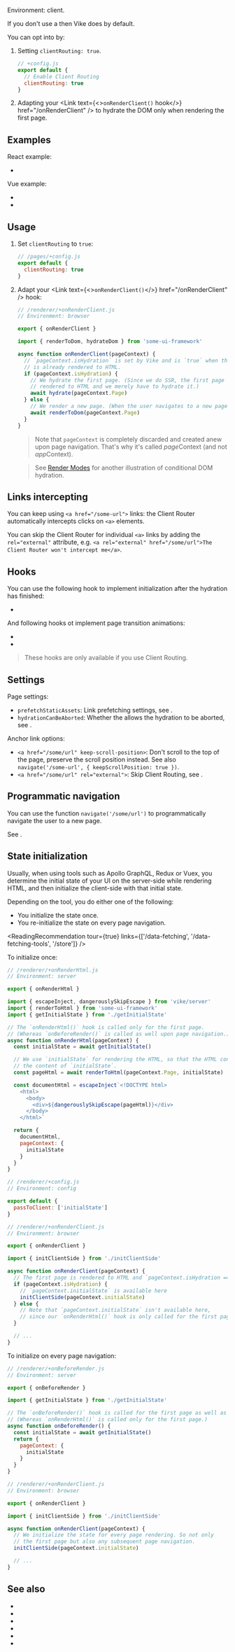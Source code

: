 
Environment: client.

If you don't use a <UiFrameworkVikeExtension /> then Vike does <Link text="Server Routing" href="/server-routing" /> by default.

You can opt into <Link text="Client Routing" href="/client-routing" /> by:
 1. Setting `clientRouting: true`.
    ```js
    // +config.js
    export default {
      // Enable Client Routing
      clientRouting: true
    }
    ```
 2. Adapting your <Link text={<><code>onRenderClient()</code> hook</>} href="/onRenderClient" /> to
    hydrate the DOM only when rendering the first page.

<UseVikeExtensionUiFramework featureName="Client Routing" />


## Examples

React example:
 - <RepoLink path='/boilerplates/boilerplate-react-ts/renderer/+onRenderClient.tsx' />

Vue example:
 - <RepoLink path='/boilerplates/boilerplate-vue-ts/renderer/+onRenderClient.ts' />
 - <RepoLink path='/boilerplates/boilerplate-vue-ts/renderer/app.ts' />


## Usage

1. Set `clientRouting` to `true`:
   ```js
   // /pages/+config.js
   export default {
     clientRouting: true
   }
   ```

2. Adapt your <Link text={<><code>onRenderClient()</code></>} href="/onRenderClient" /> hook:

   ```js
   // /renderer/+onRenderClient.js
   // Environment: browser

   export { onRenderClient }

   import { renderToDom, hydrateDom } from 'some-ui-framework'

   async function onRenderClient(pageContext) {
     // `pageContext.isHydration` is set by Vike and is `true` when the page
     // is already rendered to HTML.
     if (pageContext.isHydration) {
       // We hydrate the first page. (Since we do SSR, the first page is already
       // rendered to HTML and we merely have to hydrate it.)
       await hydrate(pageContext.Page)
     } else {
       // We render a new page. (When the user navigates to a new page.)
       await renderToDom(pageContext.Page)
     }
   }
   ```

   > Note that `pageContext` is completely discarded and created anew upon page navigation.
   > That's why it's called *page*Context (and not *app*Context).

   > See [Render Modes](/render-modes) for another illustration of conditional DOM hydration.


## Links intercepting

You can keep using `<a href="/some-url">` links: the Client Router automatically intercepts clicks on `<a>` elements.

You can skip the Client Router for individual `<a>` links by adding the `rel="external"` attribute, e.g. `<a rel="external" href="/some/url">The Client Router won't intercept me</a>`.


## Hooks

You can use the following hook to implement initialization after the <Link href="/hydration">hydration</Link> has finished:
 - <Link href="/onHydrationEnd" noBreadcrumb />

And following hooks ot implement page transition animations:
 - <Link href="/onPageTransitionStart" noBreadcrumb />
 - <Link href="/onPageTransitionEnd" noBreadcrumb />

> These hooks are only available if you use Client Routing.


## Settings

Page settings:
- `prefetchStaticAssets`: Link prefetching settings, see <Link href="/prefetchStaticAssets" />.
- `hydrationCanBeAborted`: Whether the <Link text="UI framework" href="/ui-framework" /> allows the <Link href="/hydration">hydration</Link> to be aborted, see <Link href="/hydrationCanBeAborted" />.

Anchor link options:
- `<a href="/some/url" keep-scroll-position>`: Don't scroll to the top of the page, preserve the scroll position instead. See also <Link href="/navigate#options">`navigate('/some-url', { keepScrollPosition: true })`</Link>.
- `<a href="/some/url" rel="external">`: Skip Client Routing, see <Link href="#links-intercepting" />.


## Programmatic navigation

You can use the function `navigate('/some/url')` to programmatically navigate the user to a new page.

See <Link href="/navigate"/>.


## State initialization

Usually, when using tools such as Apollo GraphQL, Redux or Vuex, you determine the initial state of your UI on the server-side while rendering HTML, and then initialize the client-side with that initial state.

Depending on the tool, you do either one of the following:
 - You initialize the state once.
 - You re-initialize the state on every page navigation.

<ReadingRecommendation tour={true} links={['/data-fetching', '/data-fetching-tools', '/store']} />

To initialize once:

```js
// /renderer/+onRenderHtml.js
// Environment: server

export { onRenderHtml }

import { escapeInject, dangerouslySkipEscape } from 'vike/server'
import { renderToHtml } from 'some-ui-framework'
import { getInitialState } from './getInitialState'

// The `onRenderHtml()` hook is called only for the first page.
// (Whereas `onBeforeRender()` is called as well upon page navigation.)
async function onRenderHtml(pageContext) {
  const initialState = await getInitialState()

  // We use `initialState` for rendering the HTML, so that the HTML contains
  // the content of `initialState`.
  const pageHtml = await renderToHtml(pageContext.Page, initialState)

  const documentHtml = escapeInject`<!DOCTYPE html>
    <html>
      <body>
        <div>${dangerouslySkipEscape(pageHtml)}</div>
      </body>
    </html>`

  return {
    documentHtml,
    pageContext: {
      initialState
    }
  }
}
```

```js
// /renderer/+config.js
// Environment: config

export default {
  passToClient: ['initialState']
}
```

```js
// /renderer/+onRenderClient.js
// Environment: browser

export { onRenderClient }

import { initClientSide } from './initClientSide'

async function onRenderClient(pageContext) {
  // The first page is rendered to HTML and `pageContext.isHydration === true`
  if (pageContext.isHydration) {
    // `pageContext.initialState` is available here
    initClientSide(pageContext.initialState)
  } else {
    // Note that `pageContext.initialState` isn't available here,
    // since our `onRenderHtml()` hook is only called for the first page.
  }

  // ...
}
```

To initialize on every page navigation:

```js
// /renderer/+onBeforeRender.js
// Environment: server

export { onBeforeRender }

import { getInitialState } from './getInitialState'

// The `onBeforeRender()` hook is called for the first page as well as upon page navigation.
// (Whereas `onRenderHtml()` is called only for the first page.)
async function onBeforeRender() {
  const initialState = await getInitialState()
  return {
    pageContext: {
      initialState
    }
  }
}
```

```js
// /renderer/+onRenderClient.js
// Environment: browser

export { onRenderClient }

import { initClientSide } from './initClientSide'

async function onRenderClient(pageContext) {
  // We initialize the state for every page rendering. So not only
  // the first page but also any subsequent page navigation.
  initClientSide(pageContext.initialState)

  // ...
}
```


## See also

 - <Link href="/client-routing" />
 - <Link href="/navigate" />
 - <Link href="/onHydrationEnd" />
 - <Link href="/onPageTransitionStart" />
 - <Link href="/onPageTransitionEnd" />
 - <Link href="/prefetchStaticAssets" />
